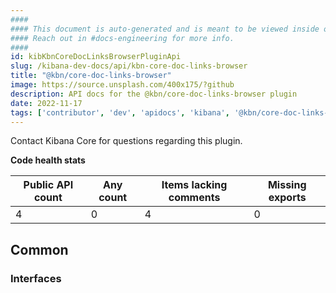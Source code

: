 ```yaml
---
####
#### This document is auto-generated and is meant to be viewed inside our experimental, new docs system.
#### Reach out in #docs-engineering for more info.
####
id: kibKbnCoreDocLinksBrowserPluginApi
slug: /kibana-dev-docs/api/kbn-core-doc-links-browser
title: "@kbn/core-doc-links-browser"
image: https://source.unsplash.com/400x175/?github
description: API docs for the @kbn/core-doc-links-browser plugin
date: 2022-11-17
tags: ['contributor', 'dev', 'apidocs', 'kibana', '@kbn/core-doc-links-browser']
---
```




Contact Kibana Core for questions regarding this plugin.

**Code health stats**

| Public API count  | Any count | Items lacking comments | Missing exports |
|-------------------|-----------|------------------------|-----------------|
| 4 | 0 | 4 | 0 |

## Common

### Interfaces
<DocDefinitionList data={kbnCoreDocLinksBrowserObj.common.interfaces}/>

